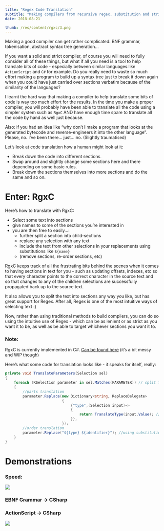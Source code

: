 ```yaml
---
title: "Regex Code Translation"
subtitle: "Making compilers from recursive regex, substitution and string manipulation."
date: 2018-08-21

thumb: /res/content/rgxc/3.png
---
```


Making a good compiler can get rather complicated. BNF grammar, tokenisation, abstract syntax tree generation...

If you want a solid and strict compiler, of course you will need to fully consider all of these things, but what if all you need is a tool to help translate bits of code - especially between similar languages like `ActionScript` and `C#` for example. Do you really need to waste so much effort making a program to build up a syntax tree just to break it down again when you could have just carried over sections verbatim because of the similarity of the languages?

I learnt the hard way that making a compiler to help translate some bits of code is way too much effort for the results. In the time you make a proper compiler, you will probably have been able to translate all the code using a simpler system such as `RgxC` AND have enough time spare to translate all the code by hand as well just because.

Also: if you had an idea like “why don’t I make a program that looks at the generated bytecode and reverse-engineers it into the other language”. Please, no. I’ve been there... just... no. (Slightly traumatised)

Let’s look at code translation how a human might look at it: 

- Break down the code into different sections.
- Swap around and slightly change some sections here and there depending on some basic rules.
- Break down the sections themselves into more sections and do the same and so on.

# Enter: RgxC

Here’s how to translate with RgxC:

- Select some text into sections
- give names to some of the sections you’re interested in
- you are then free to easily...:
  - further split a section into child-sections
  - replace any selection with any text
  - include the text from other selections in your replacements using substitutions like `${name}`
  - (remove sections, re-order sections, etc)

RgxC keeps track of all the frustrating bits behind the scenes when it comes to having sections in text for you - such as updating offsets, indexes, etc so that every character points to the correct character in the source text and so that changes to any of the children selections are successfully propagated back up to the source text.

It also allows you to split the text into sections any way you like, but has great support for Regex. After all, Regex is one of the most intuitive ways of selecting text :)

Now, rather than using traditional methods to build compilers, you can do so using the intuitive use of Regex - which can be as lenient or as strict as you want it to be, as well as be able to target whichever sections you want it to.

### Note:

RgxC is currently implemented in C#. [Can be found here](https://github.com/pixelchai/RgxC) (it’s a bit messy and WIP though)

Here’s what some code for translation looks like - it speaks for itself, really:

```csharp
private void TranslateParameters(Selection sel)
{
    foreach (RSelection parameter in sel.Matches(PARAMETER)) // split the selection 'sel' into further selections - 'parameter's
    {
        //parts translation
        parameter.Replace(new Dictionary<string, ReplaceDelegate>
                          {
                              {"type",(Selection input)=>
                              {
                                  return TranslateType(input.Value); //replace the sub-selection 'type' of 'parameter'
                              }},
                          });
        //order translation
        parameter.Replace("${type} ${identifier}"); //using substitution to order around selections
    }
}
```

# Demonstrations

### Speed:

![](/res/content/rgxc/speed.gif)

### EBNF Grammar -> CSharp

<YouTube id='jEe-8iXFOCA'/>

### ActionScript -> CSharp

![](/res/content/rgxc/demo1.gif)